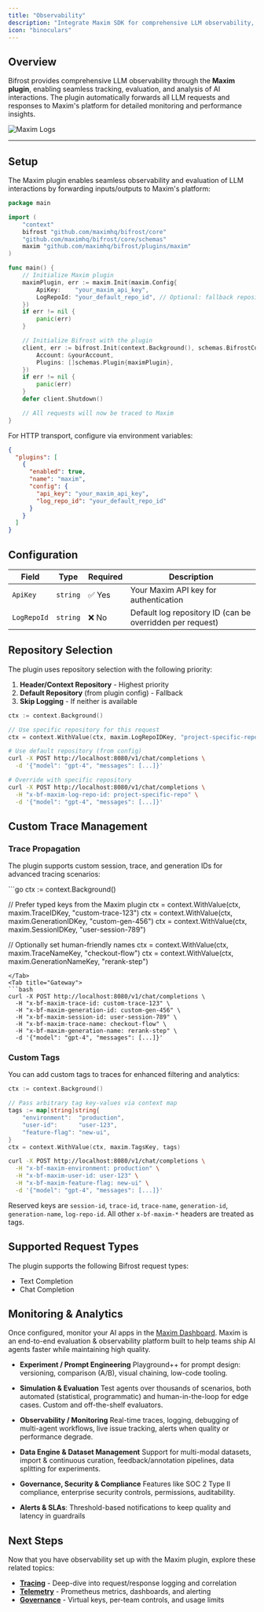 ```yaml
---
title: "Observability"
description: "Integrate Maxim SDK for comprehensive LLM observability, tracing, and evaluation."
icon: "binoculars"
---
```


## Overview

Bifrost provides comprehensive LLM observability through the **Maxim plugin**, enabling seamless tracking, evaluation, and analysis of AI interactions. The plugin automatically forwards all LLM requests and responses to Maxim's platform for detailed monitoring and performance insights.

![Maxim Logs](../media/maxim-logs.png)

---

## Setup

The Maxim plugin enables seamless observability and evaluation of LLM interactions by forwarding inputs/outputs to Maxim's platform:

<Tabs group="setup-method">
<Tab title="Go SDK">

```go
package main

import (
    "context"
    bifrost "github.com/maximhq/bifrost/core"
    "github.com/maximhq/bifrost/core/schemas"
    maxim "github.com/maximhq/bifrost/plugins/maxim"
)

func main() {
    // Initialize Maxim plugin
    maximPlugin, err := maxim.Init(maxim.Config{
        ApiKey:    "your_maxim_api_key",
        LogRepoId: "your_default_repo_id", // Optional: fallback repository
    })
    if err != nil {
        panic(err)
    }

    // Initialize Bifrost with the plugin
    client, err := bifrost.Init(context.Background(), schemas.BifrostConfig{
        Account: &yourAccount,
        Plugins: []schemas.Plugin{maximPlugin},
    })
    if err != nil {
        panic(err)
    }
    defer client.Shutdown()

    // All requests will now be traced to Maxim
}
```

</Tab>
<Tab title="config.json">

For HTTP transport, configure via environment variables:

```json
{
  "plugins": [
    {
      "enabled": true,
      "name": "maxim",
      "config": {        
        "api_key": "your_maxim_api_key",
        "log_repo_id": "your_default_repo_id"
      }
    }
  ]
}
```

</Tab>
</Tabs>

## Configuration

| Field | Type | Required | Description |
|-------|------|----------|-------------|
| `ApiKey` | `string` | ✅ Yes | Your Maxim API key for authentication |
| `LogRepoId` | `string` | ❌ No | Default log repository ID (can be overridden per request) |

## Repository Selection

The plugin uses repository selection with the following priority:

1. **Header/Context Repository** - Highest priority
2. **Default Repository** (from plugin config) - Fallback
3. **Skip Logging** - If neither is available

<Tabs group="repository-selection"  >
<Tab title="Go SDK">

```go
ctx := context.Background()

// Use specific repository for this request
ctx = context.WithValue(ctx, maxim.LogRepoIDKey, "project-specific-repo")
```

</Tab>
<Tab title="Gateway"> 

```bash
# Use default repository (from config)
curl -X POST http://localhost:8080/v1/chat/completions \
  -d '{"model": "gpt-4", "messages": [...]}'

# Override with specific repository
curl -X POST http://localhost:8080/v1/chat/completions \
  -H "x-bf-maxim-log-repo-id: project-specific-repo" \
  -d '{"model": "gpt-4", "messages": [...]}'
```

</Tab>
</Tabs>


## Custom Trace Management

### Trace Propagation

The plugin supports custom session, trace, and generation IDs for advanced tracing scenarios:

<Tabs group="trace-propagation">
<Tab title="Go SDK">
```go
ctx := context.Background()

// Prefer typed keys from the Maxim plugin
ctx = context.WithValue(ctx, maxim.TraceIDKey, "custom-trace-123")
ctx = context.WithValue(ctx, maxim.GenerationIDKey, "custom-gen-456")
ctx = context.WithValue(ctx, maxim.SessionIDKey, "user-session-789")

// Optionally set human-friendly names
ctx = context.WithValue(ctx, maxim.TraceNameKey, "checkout-flow")
ctx = context.WithValue(ctx, maxim.GenerationNameKey, "rerank-step")
```
</Tab>
<Tab title="Gateway">
```bash
curl -X POST http://localhost:8080/v1/chat/completions \
  -H "x-bf-maxim-trace-id: custom-trace-123" \
  -H "x-bf-maxim-generation-id: custom-gen-456" \
  -H "x-bf-maxim-session-id: user-session-789" \
  -H "x-bf-maxim-trace-name: checkout-flow" \
  -H "x-bf-maxim-generation-name: rerank-step" \
  -d '{"model": "gpt-4", "messages": [...]}'
```
</Tab>
</Tabs>

### Custom Tags

You can add custom tags to traces for enhanced filtering and analytics:

<Tabs group="custom-tags">
<Tab title="Go SDK">

```go
ctx := context.Background()

// Pass arbitrary tag key-values via context map
tags := map[string]string{
    "environment":  "production",
    "user-id":      "user-123",
    "feature-flag": "new-ui",
}
ctx = context.WithValue(ctx, maxim.TagsKey, tags)
```

</Tab>
<Tab title="Gateway">

```bash
curl -X POST http://localhost:8080/v1/chat/completions \
  -H "x-bf-maxim-environment: production" \
  -H "x-bf-maxim-user-id: user-123" \
  -H "x-bf-maxim-feature-flag: new-ui" \
  -d '{"model": "gpt-4", "messages": [...]}'
```

Reserved keys are `session-id`, `trace-id`, `trace-name`, `generation-id`, `generation-name`, `log-repo-id`. All other `x-bf-maxim-*` headers are treated as tags.

</Tab>
</Tabs>

## Supported Request Types

The plugin supports the following Bifrost request types:

- Text Completion
- Chat Completion

## Monitoring & Analytics

Once configured, monitor your AI apps in the [Maxim Dashboard](https://getmaxim.ai/). Maxim is an end-to-end evaluation & observability platform built to help teams ship AI agents faster while maintaining high quality.

* **Experiment / Prompt Engineering**
  Playground++ for prompt design: versioning, comparison (A/B), visual chaining, low-code tooling.

* **Simulation & Evaluation**
  Test agents over thousands of scenarios, both automated (statistical, programmatic) and human-in-the-loop for edge cases. Custom and off-the-shelf evaluators.

* **Observability / Monitoring**
  Real-time traces, logging, debugging of multi-agent workflows, live issue tracking, alerts when quality or performance degrade.

* **Data Engine & Dataset Management**
  Support for multi-modal datasets, import & continuous curation, feedback/annotation pipelines, data splitting for experiments.

* **Governance, Security & Compliance**
  Features like SOC 2 Type II compliance, enterprise security controls, permissions, auditability.

* **Alerts & SLAs**: Threshold-based notifications to keep quality and latency in guardrails

## Next Steps

Now that you have observability set up with the Maxim plugin, explore these related topics:

- **[Tracing](./tracing)** - Deep-dive into request/response logging and correlation
- **[Telemetry](./telemetry)** - Prometheus metrics, dashboards, and alerting
- **[Governance](./governance)** - Virtual keys, per-team controls, and usage limits
